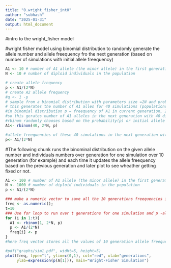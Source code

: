 ```yaml
---
title: "0.wright_fisher_int0"
author: "subhash"
date: "2025-01-31"
output: html_document
---
```


#intro to the wright_fisher model 

#wright fisher model using binomial distribution to randomly generate the allele number and allele freequency fro the next generation (based on number of simulations with initial allele freequency)

```r
A1 <- 10 # number of A1 allele (the minor allele) in the first generation
N <- 10 # number of diploid individuals in the population

# create allele frequency
p <- A1/(2*N)
# create A2 allele frequency
#q <- 1 -p
# sample from a binomial distribution with parameters size =2N and prob=p
# this generates the number of A1 alles for 40 simulations (populations -not generations) simply it will run for 40 times with the initial allele freequency in p
#in binomial distribution p = freequency of A1 in current generation, 2N = number of individuals
#so this gerates number of A1 alleles in the next generation with 40 different simulations
#rbinom randomly chooses based on the probability(p) or initial allele freequency, so we use this fucntion for the wright fisher
A1<- rbinom(40, 2*N, p) 

#allele freequencies of these 40 simulations in the next generation with intial allele frequency.
p<- A1/(2*N)
```

#The following chunk runs the binominal distribution on the given allele number and individuals numbers over generation for one simulation over 10 generation (for example) and each time it updates the allele freequency based on the previous generation and later plot to see wheather getting fixed or not.

```r
A1 <- 100 # number of A1 allele (the minor allele) in the first generation
N <- 1000 # number of diploid individuals in the population
p <- A1/(2*N)

### make a numeric vector to save all the 10 generations freequencies in the freq vector.
freq <- as.numeric();
t=10
### Use for loop to run over t generations for one simulation and p -allele freequency updates each time with generation so for the 10 generation 10 allele freequecies are changed
for (i in 1:t){
  A1 <- rbinom(1, 2*N, p)
  p <- A1/(2*N)
  freq[i] <- p
}
#here freq vector stores all the values of 10 generation allele freequencies.

#pdf("graphs/sim1.pdf", widht=5, height=5)
plot(freq, type="l", ylim=c(0,1), col="red", xlab="generations", 
     ylab=expression(p(A[1])), main="Wright-Fisher Simulation")

```

